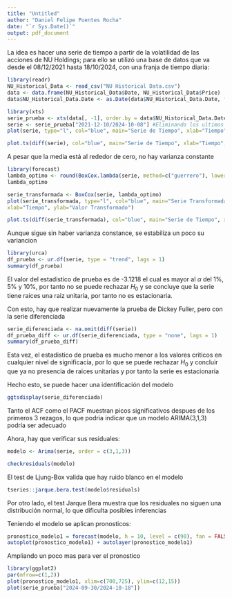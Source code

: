 ---
title: "Untitled"
author: "Daniel Felipe Puentes Rocha"
date: "`r Sys.Date()`"
output: pdf_document
---

La idea es hacer una serie de tiempo a partir de la volatilidad de las acciones de NU Holdings; para ello se utilizó una base de datos que va desde el 08/12/2021 hasta 18/10/2024, con una franja de tiempo diaria:

```{r, echo=FALSE}
library(readr)
NU_Historical_Data <- read_csv("NU Historical Data.csv")
data <- data.frame(NU_Historical_Data$Date, NU_Historical_Data$Price)
data$NU_Historical_Data.Date <- as.Date(data$NU_Historical_Data.Date, format = "%m/%d/%Y")
```

```{r, echo=FALSE}
library(xts)
serie_prueba <- xts(data[, -1], order.by = data$NU_Historical_Data.Date)
serie <- serie_prueba["2021-12-10/2024-10-08"] #Eliminando los ultimos 10 dias de la serie
plot(serie, type="l", col="blue", main="Serie de Tiempo", xlab="Tiempo", ylab="Valor")
```

```{r}
plot.ts(diff(serie), col="blue", main="Serie de Tiempo", xlab="Tiempo", ylab="Valor")
```
A pesar que la media está al rededor de cero, no hay varianza constante

```{r}
library(forecast)
lambda_optimo <- round(BoxCox.lambda(serie, method=c("guerrero"), lower=-2, upper=2), 2)
lambda_optimo
```

```{r}
serie_transformada <- BoxCox(serie, lambda_optimo)
plot(serie_transformada, type="l", col="blue", main="Serie Transformada (Box-Cox)",
xlab="Tiempo", ylab="Valor Transformado")

```

```{r}
plot.ts(diff(serie_transformada), col="blue", main="Serie de Tiempo", xlab="Tiempo", ylab="Valor")
```
Aunque sigue sin haber varianza constance, se estabiliza un poco su variancion

```{r}
library(urca)
df_prueba <- ur.df(serie, type = "trend", lags = 1)
summary(df_prueba)
```

El valor del estadistico de prueba es de -3.1218 el cual es mayor al $\alpha$ del 1%, 5% y 10%, por tanto no se puede rechazar $H_0$ y se concluye que la serie tiene raices una raiz unitaria, por tanto no es estacionaria.

Con esto, hay que realizar nuevamente la prueba de Dickey Fuller, pero con la serie diferenciada

```{r}
serie_diferenciada <- na.omit(diff(serie))
df_prueba_diff <- ur.df(serie_diferenciada, type = "none", lags = 1)
summary(df_prueba_diff)
```
Esta vez, el estadistico de prueba es mucho menor a los valores criticos en cualquier nivel de significacia, por lo que se puede rechazar $H_0$ y concluir que ya no presencia de raices unitarias y por tanto la serie es estacionaria

Hecho esto, se puede hacer una identificación del modelo

```{r}
ggtsdisplay(serie_diferenciada)
```
Tanto el ACF como el PACF muestran picos significativos despues de los primeros 3 rezagos, lo que podria indicar que un modelo ARIMA(3,1,3) podría ser adecuado

Ahora, hay que verificar sus residuales:

```{r}
modelo <- Arima(serie, order = c(3,1,3))

checkresiduals(modelo)
```

El test de Ljung-Box valida que hay ruido blanco en el modelo

```{r}
tseries::jarque.bera.test(modelo$residuals)
```
Por otro lado, el test Jarque Bera muestra que los residuales no siguen una distribución normal, lo que dificulta posibles inferencias


Teniendo el modelo se aplican pronosticos:

```{r}
pronostico_modelo1 = forecast(modelo, h = 10, level = c(90), fan = FALSE)
autoplot(pronostico_modelo1) + autolayer(pronostico_modelo1)
```

Ampliando un poco mas para ver el pronostico

```{r}
library(ggplot2)
par(mfrow=c(1,2))
plot(pronostico_modelo1, xlim=c(700,725), ylim=c(12,15))
plot(serie_prueba["2024-09-30/2024-10-18"])
```




